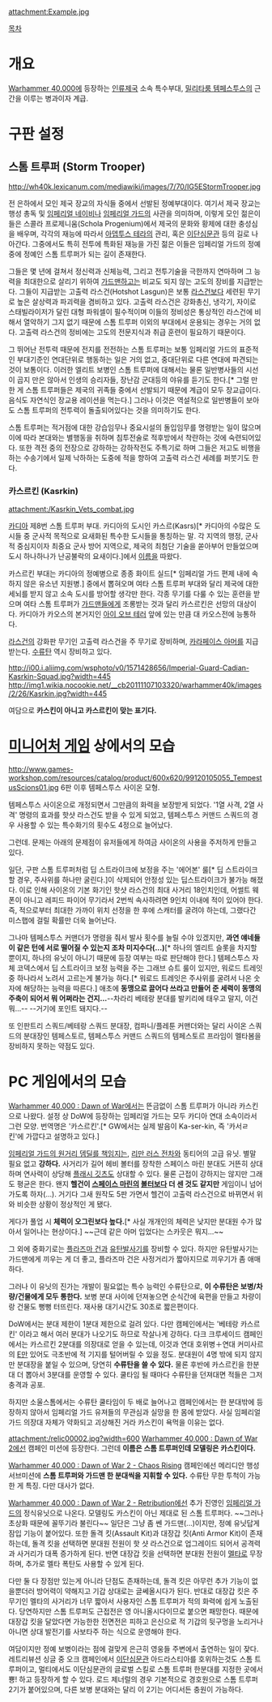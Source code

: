{{{+1 '''Tempestus Scions'''}}}

attachment:Example.jpg

[[목차]]

= 개요 =
[[Warhammer 40,000]]에 등장하는 [[인류제국]] 소속 특수부대, [[밀리타룸 템페스투스]]의 근간을 이루는 병과이자 계급.

= 구판 설정 =
== 스톰 트루퍼 (Storm Trooper) ==
http://wh40k.lexicanum.com/mediawiki/images/7/70/IG5EStormTrooper.jpg

전 은하에서 모인 제국 장교의 자식들 중에서 선발된 정예부대이다. 여기서 제국 장교는 행성 총독 및 [[임페리얼 네이비]]나 [[임페리얼 가드]]의 사관을 의미하며, 이렇게 모인 젊은이들은 스콜라 프로제니움(Schola Progenium)에서 제국의 문화와 황제에 대한 충성심을 배우며, 각각의 재능에 따라서 [[아뎁투스 테라]]의 관리, 혹은 [[이단심문관]] 등의 길로 나아간다. 그중에서도 특히 전투에 특화된 재능을 가진 젊은 이들은 임페리얼 가드의 정예 중에 정예인 스톰 트루퍼가 되는 길이 존재한다.

그들은 몇 년에 걸쳐서 정신력과 신체능력, 그리고 전투기술을 극한까지 연마하며 그 능력을 최대한으로 살리기 위하여 [[가드맨]]하고는 비교도 되지 않는 고도의 장비를 지급받는다. 그들이 지급받는 고출력 라스건(Hotshot Lasgun)은 보통 [[라스건(Warhammer 40,000)|라스건]]보다 세련된 무기로 높은 살상력과 파괴력을 겸비하고 있다. 고출력 라스건은 강화총신, 냉각기, 자이로 스태빌라이저가 달린 대형 파워셀이 필수적이며 이들의 정비성은 통상적인 라스건에 비해서 열악하기 그지 없기 때문에 스톰 트루퍼 이외의 부대에서 운용되는 경우는 거의 없다. 고출력 라스건의 정비에는 고도의 전문지식과 취급 훈련이 필요하기 때문이다.

그 뛰어난 전투력 때문에 전지를 전전하는 스톰 트루퍼는 보통 임페리얼 가드의 표준적인 부대기준인 연대단위로 행동하는 일은 거의 없고, 중대단위로 다른 연대에 파견되는 것이 보통이다. 이러한 엘리트 보병인 스톰 트루퍼에 대해서는 물론 일반병사들의 시선이 곱지 만은 않아서 인생의 승리자들, 장난감 군대등의 야유를 듣기도 한다.[* 그럴 만한 게 스톰 트루퍼들은 제국의 귀족들 중에서 선발되기 때문에 계급이 모두 장교급이다. 음식도 자연식인 장교용 레이션을 먹는다.] 그러나 이것은 역설적으로 일반병들이 보아도 스톰 트루퍼의 전투력이 돌출되어있다는 것을 의미하기도 한다.

스톰 트루퍼는 적거점에 대한 강습임무나 중요시설의 돌입임무를 명령받는 일이 많으며 이에 따라 본대와는 별행동을 취하며 침투전술로 적후방에서 착란하는 것에 숙련되어있다. 또한 격전 중의 전장으로 강하하는 강하작전도 주특기로 하며 그들은 저고도 비행을 하는 수송기에서 일제 낙하하는 도중에 적을 향하여 고출력 라스건 세례를 퍼붓기도 한다.

=== 카스르킨 (Kasrkin) ===
attachment:/Kasrkin_Vets_combat.jpg

[[카디아]] 제8번 스톰 트루퍼 부대. 카디아의 도시인 카스르(Kasrs)[* 카디아의 수많은 도시들 중 군사적 목적으로 요새화된 특수한 도시들을 통칭하는 말. 각 지역의 행정, 군사적 중심지이자 최중요 군사 방어 지역으로, 제국의 최첨단 기술을 쏟아부어 만들었으며 도시 하나하나가 난공불락의 요새이다.]에서 [[이름]]을 따왔다.

카스르킨 부대는 카디아의 정예병으로 종종 화이트 실드[* 임페리얼 가드 편제 내에 속하지 않은 유소년 지원병.] 중에서 뽑혀오며 여타 스톰 트루퍼 부대와 달리 제국에 대한 세뇌를 받지 않고 소속 도시를 방어할 생각만 한다. 각종 무기를 다룰 수 있는 훈련을 받으며 여타 스톰 트루퍼가 [[가드맨]]들에게 조롱받는 것과 달리 카스르킨은 선망의 대상이다. 카디아가 카오스의 본거지인 [[아이 오브 테러]] 앞에 있는 만큼 대 카오스전에 능통하다.

[[라스건(Warhammer 40,000)|라스건]]의 강화판 무기인 고출력 라스건을 주 무기로 장비하며, [[카라페이스 아머]]를 지급받는다. [[수류탄(Warhammer 40,000)|수류탄]] 역시 장비하고 있다.

http://i00.i.aliimg.com/wsphoto/v0/1571428656/Imperial-Guard-Cadian-Kasrkin-Squad.jpg?width=445 http://img1.wikia.nocookie.net/__cb20111107103320/warhammer40k/images/2/26/Kasrkin.jpg?width=445

여담으로 '''카스킨이 아니고 카스르킨이 맞는 표기다.'''

= [[미니어처 게임]] 상에서의 모습 =
http://www.games-workshop.com/resources/catalog/product/600x620/99120105055_TempestusScions01.jpg
6판 이후 템페스투스 사이온 모형.

템페스투스 사이온으로 개정되면서 그만큼의 화력을 보장받게 되었다.
'1열 사격, 2열 사격' 명령의 효과를 핫샷 라스건도 받을 수 있게 되었고, 템페스투스 커맨드 스쿼드의 경우 사용할 수 있는 특수화기의 횟수도 4정으로 늘어났다.

그런데. 문제는 아래의 문제점이 유저들에게 하여금 사이온의 사용을 주저하게 만들고 있다.
 
일단, 구판 스톰 트루퍼처럼 딥 스트라이크에 보정을 주는 '에어본' 룰[* 딥 스트라이크 할 경우, 주사위를 하나만 굴린다.]이 삭제되어 안정성 있는 딥스트라이크가 불가능 해졌다. 이로 인해 사이온의 기본 화기인 핫샷 라스건의 최대 사거리 18인치인데, 어썰트 웨폰이 아니고 레피드 파이어 무기라서 2번씩 속사하려면 9인치 이내에 적이 있어야 한다.
즉, 적으로부터 최대한 가까이 위치 선정을 한 후에 스캐터를 굴려야 하는데, 그랬다간 미스햅에 걸릴 확률만 더욱 늘어난다.
 
그나마 템페스투스 커맨더가 명령을 줘서 발사 횟수를 늘릴 수야 있겠지만, '''과연 얘네들이 같은 턴에 서로 떨어질 수 있는지 조차 미지수다(...)'''[* 하나의 엘리트 슬롯을 차지할 뿐이지, 하나의 유닛이 아니기 때문에 등장 여부는 따로 판단해야 한다.] 
템페스투스 자체 코덱스에서 딥 스트라이크 보정 능력을 주는 그래브 슈트 룰이 있지만, 워로드 트레잇 중 하나라서 노려서 고르는게 불가능 하다.[* 워로드 트레잇은 주사위를 굴려서 나온 숫자에 해당하는 능력을 따른다.] 애초에 '''동맹으로 끌어다 쓰라고 만들어 준 세력이 동맹의 주축이 되어서 뭐 어쩌라는 건지...'''--차라리 베테랑 분대를 발키리에 태우고 말지, 이건 뭐...-- --거기에 포인트 돼지다.--

또 인판트리 스쿼드/베테랑 스쿼드 분대장, 컴파니/플레툰 커맨더와는 달리 사이온 스쿼드의 분대장인 템페스토르, 템페스투스 커맨드 스쿼드의 템페스토르 프라임이 멜타봄을 장비하지 못하는 약점도 있다.

= PC 게임에서의 모습 =
[[Warhammer 40,000 : Dawn of War]]에서는 뜬금없이 스톰 트루퍼가 아니라 카스킨으로 나왔다. 설정 상 DoW에 등장하는 임페리얼 가드는 모두 카디아 연대 소속이라서 그런 모양. 번역명은 '카스르킨'.[* GW에서는 실제 발음이 Ka-ser-kin, 즉 '카서ㄹ킨'에 가깝다고 설명하고 있다.]

[[뿌뿌뽕|임페리얼 가드의 원거리 뎀딜를 책임지는]], [[리만 러스 전차]]와 동티어의 고급 유닛. 별말 필요 없고 '''강하다.''' 사거리가 길어 헤비 볼터를 장착한 스페이스 마린 분대도 거뜬히 상대하며 연사력이 상당해 [[플래시 깃츠]]도 상대할 수 있다. 물론 근접이 강하지는 않지만 그래도 평균은 한다. 왠지 '''헬건이 [[스페이스 마린]]의 [[볼터]]보다 더 센 것도 같지만''' 게임이니 넘어가도록 하자(…). 거기다 그새 원작도 5판 가면서 헬건이 고출력 라스건으로 바뀌면서 위와 비슷한 상황이 정상적인 게 됐다.

게다가 풀업 시 '''체력이 오그린보다 높다.'''[* 사실 개개인의 체력은 낮지만 분대원 수가 많아서 일어나는 현상이다.] ~~근데 같은 아머 입었다는 스카웃은 뭐지…~~

그 외에 중화기로는 [[플라즈마 병기(Warhammer 40,000)|플라즈마 건]]과 [[유탄발사기(Warhammer 40,000)|유탄발사기]]를 장비할 수 있다. 하지만 유탄발사기는 가드맨에게 끼우는 게 더 좋고, 플라즈마 건은 사정거리가 짧아지므로 끼우기가 좀 애매하다.

그러나 이 유닛의 진가는 개발이 필요없는 특수 능력인 수류탄으로, '''이 수류탄은 보병/차량/건물에게 모두 통한다.''' 보병 분대 사이에 던져놓으면 순식간에 육편을 만들고 차량이랑 건물도 뻥뻥 터뜨린다. 재사용 대기시간도 30초로 짧은편이다.

DoW에서는 분대 제한이 1분대 제한으로 걸려 있다. 다만 캠페인에서는 '베테랑 카스르킨' 이라고 해서 여러 분대가 나오기도 하므로 작살나게 강하다. 다크 크루세이드 캠페인에서는 카스르킨 2분대를 의장대로 얻을 수 있는데, 이것과 연대 호위병＋연대 커미사르의 [[E]]만 있어도 극초반에 적 기지를 털어버릴 수 있을 정도. 분대원이 4명 밖에 되지 않지만 분대장을 붙일 수 있으며, 당연히 '''수류탄을 쓸 수 있다.''' 물론 후반에 카스르킨을 한분대 더 뽑아서 3분대를 운영할 수 있다. 쿨타임 될 때마다 수류탄을 던져대면 적들은 그저 충격과 공포.

하지만 소울스톰에서는 수류탄 쿨타임이 두 배로 늘어나고 캠페인에서는 한 분대밖에 등장하지 않아서 임페리얼 가드 유져들의 무관심과 실망을 한 몸에 받았다. 사실 임페리얼 가드 의장대 자체가 약화되고 괴상해진 거라 카스킨이 욕먹을 이유는 없다.

attachment:/relic00002.jpg?width=600
[[Warhammer 40,000 : Dawn of War 2]]에선 캠페인 미션에 등장한다. 그런데 '''이름은 스톰 트루퍼인데 모델링은 카스킨이다.'''

[[Warhammer 40,000 : Dawn of War 2 - Chaos Rising]] 캠페인에선 메리디안 행성 서브미션에 '''스톰 트루퍼와 가드맨 한 분대씩을 지휘할 수 있다.''' 수류탄 무한 투척이 가능한 게 특징. 다만 대사가 없다.

[[Warhammer 40,000 : Dawn of War 2 - Retribution]]에선 추가 진영인 [[임페리얼 가드]]의 정식유닛으로 나온다. 모델링도 카스킨이 아닌 제대로 된 스톰 트루퍼다. ~~그러나 초상화 때문에 꼴뚜기라 불린다~~ 일단은 그냥 좀 쎈 가드맨(...)이지만, 정예 유닛답게 잠입 기능이 붙어있다. 또한 돌격 킷(Assault Kit)과 대장갑 킷(Anti Armor Kit)이 존재하는데, 돌격 킷을 선택하면 분대원 전원이 핫 샷 라스건으로 업그레이드 되어서 공격력과 사거리가 대폭 증가하게 된다. 반면 대장갑 킷을 선택하면 분대원 전원이 [[멜타]]로 무장하며, 추가로 멜타 폭탄도 사용할 수 있게 된다.

다만 둘 다 장점만 있는게 아니라 단점도 존재하는데, 돌격 킷은 아무런 추가 기능이 없을뿐더러 방어력이 약해지고 기갑 상대로는 글쎄올시다가 된다. 반대로 대장갑 킷은 주무기인 멜타의 사거리가 너무 짧아서 사용자인 스톰 트루퍼가 적의 화력에 쉽게 노출된다. 당연하지만 스톰 트루퍼도 근접전은 영 아니올시다이므로 붙으면 패망한다. 때문에 대장갑 킷을 달았다면 가능한한 전면전은 피하고 은신으로 적 기갑의 뒷구멍을 노리거나 아니면 상대 발전기를 사보타주 하는 식으로 운영해야 한다.

여담이지만 정예 보병이라는 점에 걸맞게 은근히 영웅들 주변에서 출연하는 일이 잦다. 레트리뷰션 싱글 중 오크 캠페인에서 [[이단심문관]] 아드라스티아를 호위하는것도 스톰 트루퍼이고, 멀티에서도 이단심문관의 글로벌 스킬로 스톰 트루퍼 한분대를 지정한 곳에서 뿅! 하고 등장하게 할 수 있다. 로드 제너럴의 경우 기본적으로 경호원으로 스톰 트루퍼 2기가 붙어있으며, 다른 보병 분대와는 달리 이 2기는 어디서든 충원이 가능하다.



